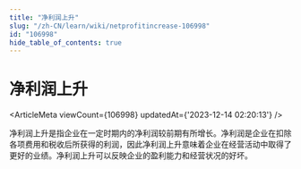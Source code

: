 ```yaml
---
title: "净利润上升"
slug: "/zh-CN/learn/wiki/netprofitincrease-106998"
id: "106998"
hide_table_of_contents: true
---
```



<Breadcrumbs current="净利润上升" />

# 净利润上升

<ArticleMeta viewCount={106998} updatedAt={'2023-12-14 02:20:13'} />
<div className='border-solid border-b border-t-0 my-4 border-[var(--ifm-color-gray-300)]' />

净利润上升是指企业在一定时期内的净利润较前期有所增长。净利润是企业在扣除各项费用和税收后所获得的利润，因此净利润上升意味着企业在经营活动中取得了更好的业绩。净利润上升可以反映企业的盈利能力和经营状况的好坏。

